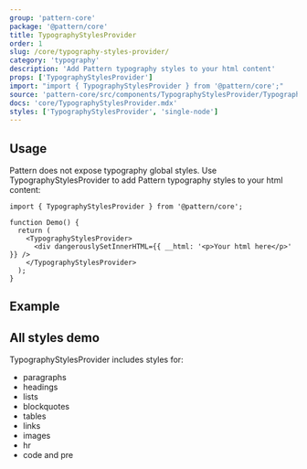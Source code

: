 ```yaml
---
group: 'pattern-core'
package: '@pattern/core'
title: TypographyStylesProvider
order: 1
slug: /core/typography-styles-provider/
category: 'typography'
description: 'Add Pattern typography styles to your html content'
props: ['TypographyStylesProvider']
import: "import { TypographyStylesProvider } from '@pattern/core';"
source: 'pattern-core/src/components/TypographyStylesProvider/TypographyStylesProvider.tsx'
docs: 'core/TypographyStylesProvider.mdx'
styles: ['TypographyStylesProvider', 'single-node']
---
```



## Usage

Pattern does not expose typography global styles.
Use TypographyStylesProvider to add Pattern typography styles to your html content:

```tsx
import { TypographyStylesProvider } from '@pattern/core';

function Demo() {
  return (
    <TypographyStylesProvider>
      <div dangerouslySetInnerHTML={{ __html: '<p>Your html here</p>' }} />
    </TypographyStylesProvider>
  );
}
```

## Example

<Demo data={TypographyStylesProviderDemos.usage} />

## All styles demo

TypographyStylesProvider includes styles for:

- paragraphs
- headings
- lists
- blockquotes
- tables
- links
- images
- hr
- code and pre

<Demo data={TypographyStylesProviderDemos.all} />
